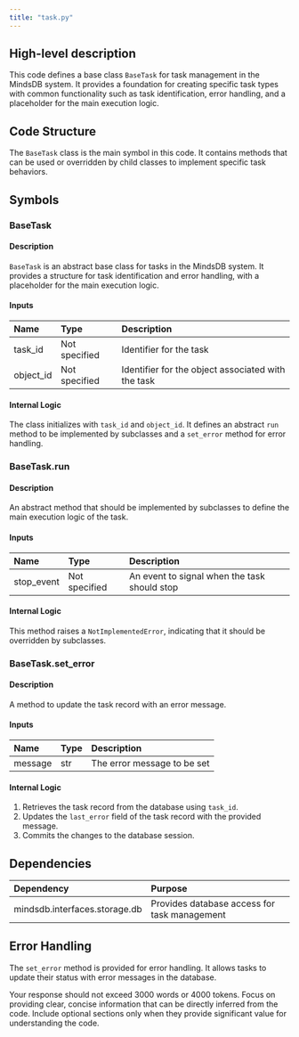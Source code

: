 ```yaml
---
title: "task.py"
---
```


## High-level description
This code defines a base class `BaseTask` for task management in the MindsDB system. It provides a foundation for creating specific task types with common functionality such as task identification, error handling, and a placeholder for the main execution logic.

## Code Structure
The `BaseTask` class is the main symbol in this code. It contains methods that can be used or overridden by child classes to implement specific task behaviors.

## Symbols

### BaseTask
#### Description
`BaseTask` is an abstract base class for tasks in the MindsDB system. It provides a structure for task identification and error handling, with a placeholder for the main execution logic.

#### Inputs
| Name | Type | Description |
|:-----|:-----|:------------|
| task_id | Not specified | Identifier for the task |
| object_id | Not specified | Identifier for the object associated with the task |

#### Internal Logic
The class initializes with `task_id` and `object_id`. It defines an abstract `run` method to be implemented by subclasses and a `set_error` method for error handling.

### BaseTask.run
#### Description
An abstract method that should be implemented by subclasses to define the main execution logic of the task.

#### Inputs
| Name | Type | Description |
|:-----|:-----|:------------|
| stop_event | Not specified | An event to signal when the task should stop |

#### Internal Logic
This method raises a `NotImplementedError`, indicating that it should be overridden by subclasses.

### BaseTask.set_error
#### Description
A method to update the task record with an error message.

#### Inputs
| Name | Type | Description |
|:-----|:-----|:------------|
| message | str | The error message to be set |

#### Internal Logic
1. Retrieves the task record from the database using `task_id`.
2. Updates the `last_error` field of the task record with the provided message.
3. Commits the changes to the database session.

## Dependencies
| Dependency | Purpose |
|:-----------|:--------|
| mindsdb.interfaces.storage.db | Provides database access for task management |

## Error Handling
The `set_error` method is provided for error handling. It allows tasks to update their status with error messages in the database.

Your response should not exceed 3000 words or 4000 tokens. Focus on providing clear, concise information that can be directly inferred from the code. Include optional sections only when they provide significant value for understanding the code.